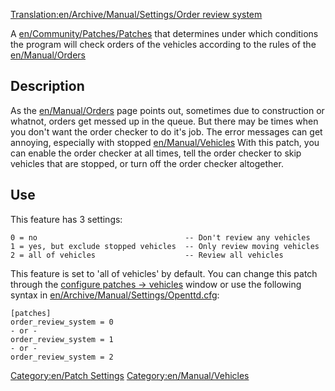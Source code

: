 [[Translation:en/Archive/Manual/Settings/Order review system]]
[[Category:en/Patch Settings]]
[[Category:en/Manual/Vehicles]]

A [[en/Community/Patches/Patches]] that determines under which conditions the program will check orders of the vehicles according to the rules of the [[en/Manual/Orders]]

== Description ==

As the [[en/Manual/Orders]] page points out, sometimes due to construction or whatnot, orders get messed up in the queue.  But there may be times when you don't want the order checker to do it's job.  The error messages can get annoying, especially with stopped [[en/Manual/Vehicles]]  With this patch, you can enable the order checker at all times, tell the order checker to skip vehicles that are stopped, or turn off the order checker altogether.

== Use ==

This feature has 3 settings:
<pre>
0 = no                                 -- Don't review any vehicles
1 = yes, but exclude stopped vehicles  -- Only review moving vehicles
2 = all of vehicles                    -- Review all vehicles
</pre>

This feature is set to 'all of vehicles' by default. You can change this patch through the [[en/Archive/Manual/Settings/Configuring patches/Vehicles|configure patches -> vehicles]] window or use the following syntax in [[en/Archive/Manual/Settings/Openttd.cfg]]:

<pre>
[patches]
order_review_system = 0
- or -
order_review_system = 1
- or -
order_review_system = 2
</pre>